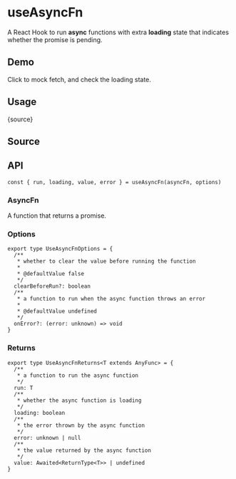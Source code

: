 # useAsyncFn


<HooksType category="Utilities" />

A React Hook to run **async** functions with extra **loading** state that indicates whether the promise is pending.

## Demo

Click to mock fetch, and check the loading state.


<App />

## Usage


<RawCode>{source}</RawCode>

## Source


<Source />

## API

```tsx
const { run, loading, value, error } = useAsyncFn(asyncFn, options)
```

### AsyncFn

A function that returns a promise.

### Options

```tsx
export type UseAsyncFnOptions = {
  /**
   * whether to clear the value before running the function
   *
   * @defaultValue false
   */
  clearBeforeRun?: boolean
  /**
   * a function to run when the async function throws an error
   *
   * @defaultValue undefined
   */
  onError?: (error: unknown) => void
}
```

### Returns

```tsx
export type UseAsyncFnReturns<T extends AnyFunc> = {
  /**
   * a function to run the async function
   */
  run: T
  /**
   * whether the async function is loading
   */
  loading: boolean
  /**
   * the error thrown by the async function
   */
  error: unknown | null
  /**
   * the value returned by the async function
   */
  value: Awaited<ReturnType<T>> | undefined
}
```
